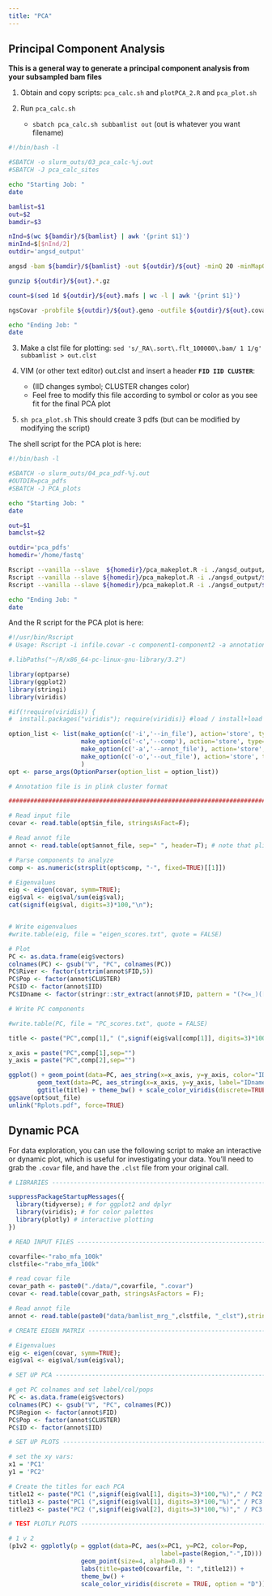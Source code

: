 ```yaml
---
title: "PCA"
---
```


## Principal Component Analysis

**This is a general way to generate a principal component analysis from your subsampled bam files**

1. Obtain and copy scripts:   `pca_calc.sh` and `plotPCA_2.R` and `pca_plot.sh`

2. Run `pca_calc.sh`
    - `sbatch pca_calc.sh subbamlist out` (out is whatever you want filename)

```bash

#!/bin/bash -l

#SBATCH -o slurm_outs/03_pca_calc-%j.out
#SBATCH -J pca_calc_sites

echo "Starting Job: "
date

bamlist=$1
out=$2
bamdir=$3 

nInd=$(wc ${bamdir}/${bamlist} | awk '{print $1}')
minInd=$[$nInd/2]
outdir='angsd_output'

angsd -bam ${bamdir}/${bamlist} -out ${outdir}/${out} -minQ 20 -minMapQ 10 -minInd $minInd -GL 1 -doMajorMinor 1 -doMaf 2 -doPost 2 -doGeno 32 -minMaf 0.05 -postCutoff 0.95 -SNP_pval 1e-6 -sites bait_lengths.txt

gunzip ${outdir}/${out}.*.gz

count=$(sed 1d ${outdir}/${out}.mafs | wc -l | awk '{print $1}')

ngsCovar -probfile ${outdir}/${out}.geno -outfile ${outdir}/${out}.covar -nind $nInd -nsites $count -call 1

echo "Ending Job: "
date

```


3. Make a clst file for plotting: `sed 's/_RA\.sort\.flt_100000\.bam/ 1 1/g' subbamlist > out.clst`

4. VIM (or other text editor) out.clst and insert a header **`FID IID CLUSTER`**:
    - (IID changes symbol; CLUSTER changes color)
    - Feel free to modify this file according to symbol or color as you see fit for the final PCA plot
  
5. `sh pca_plot.sh`  This should create 3 pdfs (but can be modified by modifying the script)

The shell script for the PCA plot is here:

```bash

#!/bin/bash -l

#SBATCH -o slurm_outs/04_pca_pdf-%j.out
#OUTDIR=pca_pdfs
#SBATCH -J PCA_plots

echo "Starting Job: "
date

out=$1
bamclst=$2

outdir='pca_pdfs'
homedir='/home/fastq'

Rscript --vanilla --slave  ${homedir}/pca_makeplot.R -i ./angsd_output/${out}.covar -c 1-2 -a ${homedir}/${bamclst} -o ${outdir}/${out}_12_pca.pdf
Rscript --vanilla --slave ${homedir}/pca_makeplot.R -i ./angsd_output/${out}.covar -c 1-3 -a ${homedir}/${bamclst} -o ${outdir}/${out}_13_pca.pdf
Rscript --vanilla --slave ${homedir}/pca_makeplot.R -i ./angsd_output/${out}.covar -c 2-3 -a ${homedir}/${bamclst} -o ${outdir}/${out}_23_pca.pdf

echo "Ending Job: "
date


```

And the R script for the PCA plot is here:

```r

#!/usr/bin/Rscript
# Usage: Rscript -i infile.covar -c component1-component2 -a annotation.file -o outfile.eps

#.libPaths("~/R/x86_64-pc-linux-gnu-library/3.2")

library(optparse)
library(ggplot2)
library(stringi)
library(viridis)

#if(!require(viridis)) { 
#  install.packages("viridis"); require(viridis)} #load / install+load installr

option_list <- list(make_option(c('-i','--in_file'), action='store', type='character', default=NULL, help='Input file (output from ngsCovar)'),
                    make_option(c('-c','--comp'), action='store', type='character', default=1-2, help='Components to plot'),
                    make_option(c('-a','--annot_file'), action='store', type='character', default=NULL, help='Annotation file with individual classification (2 column TSV with ID and ANNOTATION)'),
                    make_option(c('-o','--out_file'), action='store', type='character', default=NULL, help='Output file')
                    )
opt <- parse_args(OptionParser(option_list = option_list))

# Annotation file is in plink cluster format

#################################################################################

# Read input file
covar <- read.table(opt$in_file, stringsAsFact=F);

# Read annot file
annot <- read.table(opt$annot_file, sep=" ", header=T); # note that plink cluster files are usually tab-separated instead

# Parse components to analyze
comp <- as.numeric(strsplit(opt$comp, "-", fixed=TRUE)[[1]])

# Eigenvalues
eig <- eigen(covar, symm=TRUE);
eig$val <- eig$val/sum(eig$val);
cat(signif(eig$val, digits=3)*100,"\n");


# Write eigenvalues
#write.table(eig, file = "eigen_scores.txt", quote = FALSE)

# Plot
PC <- as.data.frame(eig$vectors)
colnames(PC) <- gsub("V", "PC", colnames(PC))
PC$River <- factor(strtrim(annot$FID,5))
PC$Pop <- factor(annot$CLUSTER)
PC$ID <- factor(annot$IID)
PC$IDname <- factor(stringr::str_extract(annot$FID, pattern = "(?<=_)([A-Z]{2})"))

# Write PC components

#write.table(PC, file = "PC_scores.txt", quote = FALSE)

title <- paste("PC",comp[1]," (",signif(eig$val[comp[1]], digits=3)*100,"%)"," / PC",comp[2]," (",signif(eig$val[comp[2]], digits=3)*100,"%)",sep="",collapse="")

x_axis = paste("PC",comp[1],sep="")
y_axis = paste("PC",comp[2],sep="")

ggplot() + geom_point(data=PC, aes_string(x=x_axis, y=y_axis, color="IDname", shape="River"), size=5) + 
        geom_text(data=PC, aes_string(x=x_axis, y=y_axis, label="IDname", vjust= -0.784), check_overlap=TRUE, cex=2.5, hjust=-0.3) + 
        ggtitle(title) + theme_bw() + scale_color_viridis(discrete=TRUE)
ggsave(opt$out_file)
unlink("Rplots.pdf", force=TRUE)

```

## Dynamic PCA 

For data exploration, you can use the following script to make an interactive or dynamic plot, which is useful for investigating your data. You'll need to grab the `.covar` file, and have the `.clst` file from your original call.

```r

# LIBRARIES ---------------------------------------------------------------

suppressPackageStartupMessages({
  library(tidyverse); # for ggplot2 and dplyr
  library(viridis); # for color palettes
  library(plotly) # interactive plotting
})

# READ INPUT FILES --------------------------------------------------------

covarfile<-"rabo_mfa_100k"
clstfile<-"rabo_mfa_100k"

# read covar file
covar_path <- paste0("./data/",covarfile, ".covar")
covar <- read.table(covar_path, stringsAsFactors = F);

# Read annot file
annot <- read.table(paste0("data/bamlist_mrg_",clstfile, "_clst"),stringsAsFactors = F, header = TRUE); 

# CREATE EIGEN MATRIX -----------------------------------------------------

# Eigenvalues
eig <- eigen(covar, symm=TRUE);
eig$val <- eig$val/sum(eig$val);

# SET UP PCA -------------------------------------------------------------

# get PC colnames and set label/col/pops
PC <- as.data.frame(eig$vectors)
colnames(PC) <- gsub("V", "PC", colnames(PC))
PC$Region <- factor(annot$FID)
PC$Pop <- factor(annot$CLUSTER)
PC$ID <- factor(annot$IID)

# SET UP PLOTS ------------------------------------------------------------

# set the xy vars:
x1 = 'PC1'
y1 = 'PC2'

# Create the titles for each PCA
title12 <- paste("PC1 (",signif(eig$val[1], digits=3)*100,"%)"," / PC2 (",signif(eig$val[2], digits=3)*100,"%)", sep="",collapse="")
title13 <- paste("PC1 (",signif(eig$val[1], digits=3)*100,"%)"," / PC3 (",signif(eig$val[3], digits=3)*100,"%)", sep="",collapse="")
title23 <- paste("PC2 (",signif(eig$val[2], digits=3)*100,"%)"," / PC3 (",signif(eig$val[3], digits=3)*100,"%)",sep="",collapse="")

# TEST PLOTLY PLOTS ------------------------------------------------------

# 1 v 2
(p1v2 <- ggplotly(p = ggplot(data=PC, aes(x=PC1, y=PC2, color=Pop, 
                                          label=paste(Region,"-",ID))) +
                    geom_point(size=4, alpha=0.8) + 
                    labs(title=paste0(covarfile, ": ",title12)) +
                    theme_bw() +
                    scale_color_viridis(discrete = TRUE, option = "D")))

```


<!-- add additional code/examples here, Ryan will add additional PCA code and custom R script here-->